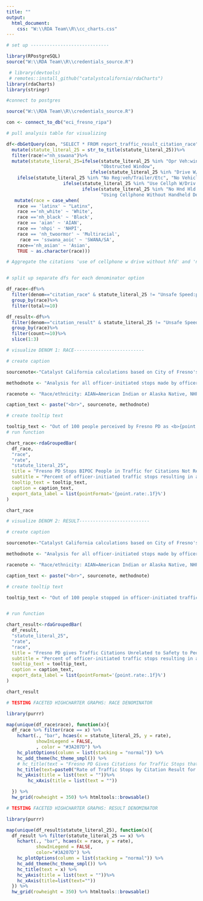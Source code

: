 ```yaml
---
title: ""
output:
  html_document:
    css: "W:\\RDA Team\\R\\cc_charts.css"
---
```

<!-- link to Google Font -->
<link href="https://fonts.googleapis.com/css2?family=Inter:wght@100;200;300;400;500;600;700;800;900&display=swap" rel="stylesheet">

```r

# set up -----------------------------

library(RPostgreSQL)
source("W:\\RDA Team\\R\\credentials_source.R")

 # library(devtools)
 # remotes::install_github("catalystcalifornia/rdaCharts") 
library(rdaCharts)
library(stringr)

#connect to postgres

source("W:\\RDA Team\\R\\credentials_source.R")

con <- connect_to_db("eci_fresno_ripa")

# pull analysis table for visualizing

df<-dbGetQuery(con, "SELECT * FROM report_traffic_result_citation_race")%>%
  mutate(statute_literal_25 = str_to_title(statute_literal_25))%>%
  filter(race!="nh_sswana")%>%
  mutate(statute_literal_25=ifelse(statute_literal_25 %in% "Opr Veh:window Obstructed",
                                   "Obstructed Window",
                               ifelse(statute_literal_25 %in% "Drive W/O License", "Driving Without License",
    ifelse(statute_literal_25 %in% "No Reg:veh/Trailer/Etc", "No Vehicle Registration",
                     ifelse(statute_literal_25 %in% "Use Cellph W/Driv W/O Hfd", "Using Cellphone Without Handheld Device",
                            ifelse(statute_literal_25 %in% "No Hnd Hld Device W/Drive",
                                   "Using Cellphone Without Handheld Device", statute_literal_25))))))%>%
   mutate(race = case_when(
    race == 'latinx' ~ "Latinx",
    race =='nh_white' ~ 'White',
    race =='nh_black' ~ 'Black',
    race == 'aian' ~ 'AIAN',
    race == 'nhpi' ~ 'NHPI',
    race == 'nh_twoormor' ~ 'Multiracial',
     race == 'sswana_aoic' ~ 'SWANA/SA',
    race=='nh_asian' ~ 'Asian',
    TRUE ~ as.character(race)))

# Aggregate the citations 'use of cellphone w drive without hfd' and 'no hnd hld device w/ drive' as they seem to basically be the same thing


# split up separate dfs for each denominator option

df_race<-df%>%
  filter(denom=="citation_race" & statute_literal_25 != "Unsafe Speed:prevail Cond")%>%
  group_by(race)%>%
  filter(total>=10)

df_result<-df%>%
  filter(denom=="citation_result" & statute_literal_25 != "Unsafe Speed:prevail Cond")%>%
  group_by(race)%>%
  filter(count>=10)%>%
  slice(1:3)

# visualize DENOM 1: RACE--------------------------

# create caption 

sourcenote<-"Catalyst California calculations based on City of Fresno's Police Stop Data (2022), catalystcalifornia.org, 2024. "

methodnote <- "Analysis for all officer-initiated stops made by officers in 2022."

racenote <- "Race/ethnicity: AIAN=American Indian or Alaska Native, NHPI=Native Hawaiian or Pacific Islander, SWANA/SA=Southwest Asian (Middle Eastern) or North African, or South Asian."

caption_text <- paste("<br>", sourcenote, methodnote)

# create tooltip text

tooltip_text <- "Out of 100 people perceived by Fresno PD as <b>{point.race}</b> and stopped for a traffic stop that resulted in a citation, <b>{point.rate:.1f}%</b> were stopped for a <b>{point.statute_literal_25} citation</b>, or a total of <b>{point.count:.1f}</b> people."
# run function

chart_race<-rdaGroupedBar(
  df_race,
  "race",
  "rate",
  "statute_literal_25",
  title = "Fresno PD Stops BIPOC People in Traffic for Citations Not Related to Safety at Higher Rates than People Perceived by Fresno PD as White",
  subtitle = "Percent of officer-initiated traffic stops resulting in a citation by perceived race",
  tooltip_text = tooltip_text,
  caption = caption_text,
  export_data_label = list(pointFormat='{point.rate:.1f}%')
)

chart_race

# visualize DENOM 2: RESULT--------------------------

# create caption 

sourcenote<-"Catalyst California calculations based on City of Fresno's Police Stop Data (2022), catalystcalifornia.org, 2024. "

methodnote <- "Analysis for all officer-initiated stops made by officers in 2022."

racenote <- "Race/ethnicity: AIAN=American Indian or Alaska Native, NHPI=Native Hawaiian or Pacific Islander, SWANA/SA=Southwest Asian (Middle Eastern) or North African, or South Asian."

caption_text <- paste("<br>", sourcenote, methodnote)

# create tooltip text

tooltip_text <- "Out of 100 people stopped in officer-initiated traffic stops that resulted in a <b>{point.statute_literal_25} citation</b>,  <b>{point.rate:.1f}%</b> of peoplewere perceived by Fresno PD as <b>{point.race}</b>, or a total of <b>{point.count:.1f}</b> people."


# run function

chart_result<-rdaGroupedBar(
  df_result,
  "statute_literal_25",
  "rate",
  "race",
  title = "Fresno PD gives Traffic Citations Unrelated to Safety to People Perceived as BIPOC at Higher Rates than People Perceived as White",
  subtitle = "Percent of officer-initiated traffic stops resulting in a citation by perceived race",
  tooltip_text = tooltip_text,
  caption = caption_text,
  export_data_label = list(pointFormat='{point.rate:.1f}%')
)

chart_result

```


```r

# TESTING FACETED HIGHCHARTER GRAPHS: RACE DENOMINATOR

library(purrr)

map(unique(df_race$race), function(x){
  df_race %>% filter(race == x) %>% 
    hchart(., "bar", hcaes(x = statute_literal_25, y = rate),
           showInLegend = FALSE,
           , color = "#3A207D") %>% 
    hc_plotOptions(column = list(stacking = "normal")) %>% 
    hc_add_theme(hc_theme_smpl()) %>% 
    # hc_title(text = "Fresno PD Gives Citations for Traffic Stops that Do Not Improve Safety") %>% 
    hc_title(text=paste0("Rate of Traffic Stops by Citation Result for People Perceived by Fresno PD as ",x))%>%
    hc_yAxis(title = list(text = ""))%>%
        hc_xAxis(title = list(text = ""))

  }) %>% 
  hw_grid(rowheight = 350) %>% htmltools::browsable()

```


```r

# TESTING FACETED HIGHCHARTER GRAPHS: RESULT DENOMINATOR

library(purrr)

map(unique(df_result$statute_literal_25), function(x){
  df_result %>% filter(statute_literal_25 == x) %>% 
    hchart(., "bar", hcaes(x = race, y = rate),
           showInLegend = FALSE,
           color="#3A207D") %>% 
    hc_plotOptions(column = list(stacking = "normal")) %>% 
    hc_add_theme(hc_theme_smpl()) %>% 
    hc_title(text = x) %>% 
    hc_yAxis(title = list(text = ""))%>%
    hc_xAxis(title=list(text=""))
  }) %>% 
  hw_grid(rowheight = 350) %>% htmltools::browsable()



```

<script>
  widg = document.getElementsByClassName('html-widget'); //find widgets
  for (let i = 0; i < widg.length; i++) { //loop through
    document.getElementsByClassName('highchart')[i].style.width = '100%'; //adjust width
    document.getElementsByClassName('highchart')[i].style.height = '100%'; //adjust height
  }
</script>